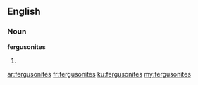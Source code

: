==English==

===Noun===
'''fergusonites'''

# {{plural of|fergusonite}}

[[ar:fergusonites]]
[[fr:fergusonites]]
[[ku:fergusonites]]
[[my:fergusonites]]